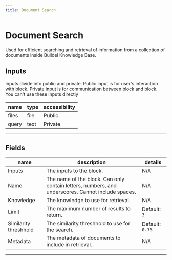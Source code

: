 ```yaml
---
title: Document Search
---
```


# Document Search
Used for efficient searching and retrieval of information from a collection of documents inside Buildel Knowledge Base.

## Inputs
Inputs divide into public and private. Public input is for user's interaction with block. Private input is for communication between block and block. You can't use these inputs directly

| name | type | accessibility |
|------|------|---------------|
| files | file | Public |
| query | text | Private |
---
## Fields
| name | description | details |
|------|-------------|------------|
| Inputs | The inputs to the block. | N/A
Name | The name of the block. Can only contain letters, numbers, and underscores. Cannot include spaces. | N/A
Knowledge | The knowledge to use for retrieval. | N/A| 
Limit | The maximum number of results to return. | Default: `3`| 
Similarity threshhold | The similarity threshhold to use for the search. | Default: `0.75`| 
Metadata | The metadata of documents to include in retrieval. | N/A

---
    